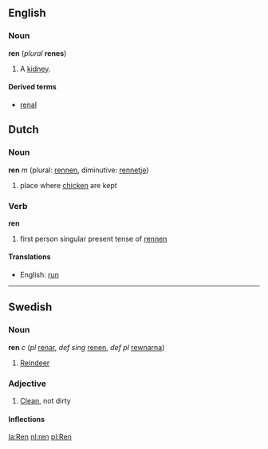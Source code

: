 {{wikipedia}}
==English==
===Noun===
'''ren''' (''plural'' '''renes''')
# {{anatomy}} A [[kidney]].

====Derived terms====
*[[renal]]



==Dutch==
===Noun===
'''ren''' ''m'' (plural: [[rennen]], diminutive: [[rennetje]])

# place where [[chicken]] are kept

===Verb===
'''ren'''

# first person singular present tense of [[rennen]]

====Translations====
*English: [[run]]

----
==Swedish==

===Noun===
'''ren''' ''c'' (''pl'' [[renar]], ''def sing'' [[renen]], ''def pl'' [[rewnarna]])
#[[Reindeer]]

===Adjective===
#[[Clean]], not dirty
====Inflections====
{{sv-adj|ren|rent|rene|rena|renare|renaste|renaste|renast}}

[[la:Ren]]
[[nl:ren]]
[[pl:Ren]]